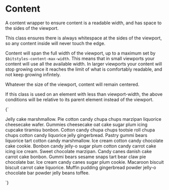 
<Meta title="Layout/Content" />

# Content

A content wrapper to ensure content is a readable width, and has space to the sides of the viewport.

This class ensures there is always whitespace at the sides of the viewport, so any content inside will never touch the edge.

Content will span the full width of the viewport, up to a maximum set by `$bitstyles-content-max-width`. This means that in small viewports your content will use all the available width. In larger viewports your content will stop growing once it reaches the limit of what is comfortably readable, and not keep growing infintely.

Whatever the size of the viewport, content will remain centered.

If this class is used on an element with less than viewport-width, the above conditions will be relative to its parent element instead of the viewport.

<Canvas>
  <Story name="Content">
    {`
      <div class="l-content">
        <p>Jelly cake marshmallow. Pie cotton candy chupa chups marzipan liquorice cheesecake wafer. Gummies cheesecake oat cake sugar plum icing cupcake tiramisu bonbon. Cotton candy chupa chups tootsie roll chupa chups cotton candy liquorice jelly gingerbread. Pastry gummi bears liquorice tart cotton candy marshmallow. Ice cream cotton candy chocolate cake cookie. Bonbon candy jelly-o sugar plum cotton candy carrot cake icing ice cream. Sweet chocolate marzipan. Candy canes danish cake carrot cake bonbon. Gummi bears sesame snaps tart bear claw pie chocolate bar. Ice cream candy canes sugar plum cookie. Macaroon biscuit biscuit carrot cake liquorice. Muffin pudding gingerbread powder jelly-o chocolate bar powder jelly beans toffee.</p>
      </div>
    `}
  </Story>
</Canvas>
